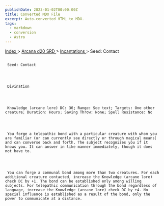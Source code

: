 ```yaml
---
publishDate: 2023-01-02T00:00:00Z
title: Converted MDX File
excerpt: Auto-converted HTML to MDX.
tags:
  - markdown
  - conversion
  - Astro
---
```







[
      Index
     ](-index)
     >
     [
      Arcana d20 SRD
     ](arcana-d20-srd-index)
     >
     [
      Incantations
     ](arcana-d20-srd-incantations-index)
     > Seed: Contact
    





## 
     Seed: Contact
    



     Divination
    



     Knowledge (arcane lore) DC: 30; Range: See text; Targets: One other creature; Duration: Hours; Saving Throw: None; Spell Resistance: No
    



     You forge a telepathic bond with a particular creature with whom you are familiar (or can currently see directly or through magical means) and can converse back and forth. The subject recognizes you if it knows you. It can answer in like manner immediately, though it does not have to.
    



     You can forge a communal bond among more than two creatures. For each additional creature contacted, increase the Knowledge (arcane lore) check DC by +1. The bond can be established only among willing subjects. For telepathic communication through the bond regardless of language, increase the Knowledge (arcane lore) check DC by +4. No special influence is established as a result of the bond, only the power to communicate at a distance.
    




